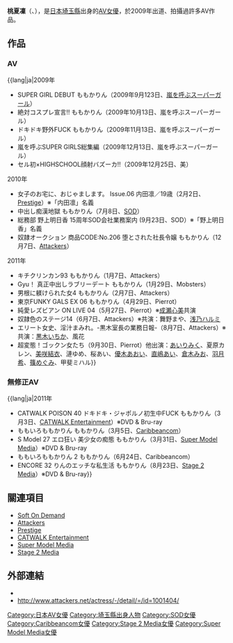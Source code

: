 {{AV女優|
|モデル名=ももか りん
|ふりがな=
|画像ファイル=
|別名= {{lang|ja|内田 凛<br />野上 明日香}}
|愛称=
|生年=1990
|生月=12
|生日=15
|出身地={{JPN}}[[埼玉縣|埼玉縣]]
|血液型=
|瞳の色=
|毛髪の色=
|時点=2009年
|身長=156
|体重=
|バスト=80
|ウエスト=57
|ヒップ=83
|カップ=C
|股下=
|靴=
|身体備考=
|ジャンル=[[日本成人影片|av]]
|AV出演期間=2009年-
|活動備考=
|他の活動=
|その他=
}}

'''桃夏凜'''（{{lang-ja|ももか りん}}、{{bd|1990年|12月15日}}），是[[日本|日本]][[埼玉縣|埼玉縣]]出身的[[AV女優|AV女優]]，於2009年出道、拍攝過許多AV作品。

== 作品 == 
=== AV ===
;{{lang|ja|2009年
* SUPER GIRL DEBUT ももかりん（2009年9月123日、[[嵐を呼ぶスーパーガール|嵐を呼ぶスーパーガール]]）
* 絶対コスプレ宣言!! ももかりん（2009年10月13日、嵐を呼ぶスーパーガール）
* ドキドキ野外FUCK ももかりん（2009年11月13日、嵐を呼ぶスーパーガール）
* 嵐を呼ぶSUPER GIRLS総集編（2009年12月13日、嵐を呼ぶスーパーガール）
* セル初×HIGHSCHOOL顔射バズーカ!!（2009年12月25日、美）
;2010年
* 女子のお宅に、おじゃまします。 Issue.06 内田凛／19歳（2月2日、[[Prestige|Prestige]]）※「内田凛」名義
* 中出し痴漢地獄 ももかりん（7月8日、[[SOD|SOD]]）
* 総務部 野上明日香 15周年SOD会社業務案内 (9月23日、SOD）※「野上明日香」名義
* 奴隷オークション 商品CODE:No.206 堕とされた社長令嬢 ももかりん（12月7日、[[Attackers|Attackers]]）
;2011年
* キチクリンカン93 ももかりん（1月7日、Attackers）
* Gyu！ 真正中出しラブリーデート ももかりん（1月29日、Mobsters）
* 男根に躾けられた女4 ももかりん（2月7日、Attackers）
* 東京FUNKY GALS EX 06 ももかりん（4月29日、Pierrot）
* 純愛レズビアン ON LIVE 04（5月27日、Pierrot）※[[成瀬心美|成瀬心美]]共演
* 奴隷色のステージ14（6月7日、Attackers）※共演：舞野まや、[[浅乃ハルミ|浅乃ハルミ]]
* エリート女史、淫汁まみれ。-黒木室長の業務日報-（8月7日、Attackers）※共演：[[黒木いちか|黒木いちか]]、風花
* 超変態！ゴックン女たち（9月30日、Pierrot）他出演：[[あいりみく|あいりみく]]、夏原カレン、[[美咲結衣|美咲結衣]]、漣ゆめ、桜あい、[[優木あおい|優木あおい]]、[[直嶋あい|直嶋あい]]、[[倉木みお|倉木みお]]、[[羽月希|羽月希]]、[[篠めぐみ|篠めぐみ]]、甲斐ミハル}}

=== 無修正AV ===
;{{lang|ja|2011年
* CATWALK POISON 40 ドキドキ・ジャポルノ初生中FUCK ももかりん（3月3日、[[CATWALK_Entertainment|CATWALK Entertainment]]）※DVD & Bru-ray
* ももいろももかりん ももかりん（3月5日、[[Caribbeancom|Caribbeancom]]）
* S Model 27 エロ狂い 美少女の痴態 ももかりん（3月31日、[[Super_Model_Media|Super Model Media]]）※DVD & Bru-ray
* ももいろももかりん 2 ももかりん（6月24日、Caribbeancom）
* ENCORE 32 りんのエッチな私生活 ももかりん（8月23日、[[Stage_2_Media|Stage 2 Media]]）※DVD & Bru-ray}}

== 關連項目 ==
* [[Soft_On_Demand|Soft On Demand]]
* [[Attackers|Attackers]]
* [[Prestige|Prestige]]
* [[CATWALK_Entertainment|CATWALK Entertainment]]
* [[Super_Model_Media|Super Model Media]]
* [[Stage_2_Media|Stage 2 Media]]

== 外部連結 == 
* [https://web.archive.org/web/20110406045955/http://www.sodc.co.jp/actress/06194.php {{lang|ja|SODクリエイト 女優プロフィール ももかりん}}]
* http://www.attackers.net/actress/-/detail/=/id=1001404/ {{Wayback|url=http://www.attackers.net/actress/-/detail/=/id=1001404/ |date=20110317075947 }}

{{DEFAULTSORT:Momoka rin}}
[[Category:日本AV女優|Category:日本AV女優]]
[[Category:埼玉縣出身人物|Category:埼玉縣出身人物]]
[[Category:SOD女優|Category:SOD女優]]
[[Category:Caribbeancom女優|Category:Caribbeancom女優]]
[[Category:Stage_2_Media女優|Category:Stage 2 Media女優]]
[[Category:Super_Model_Media女優|Category:Super Model Media女優]]